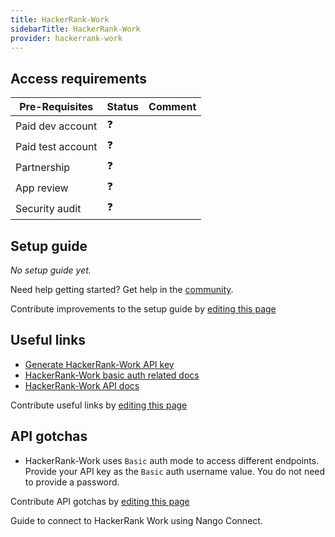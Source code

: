 ```yaml
---
title: HackerRank-Work
sidebarTitle: HackerRank-Work
provider: hackerrank-work
---
```




<Overview />
<PreBuiltTooling />
<PreBuiltUseCases />

## Access requirements
| Pre-Requisites | Status | Comment|
| - | - | - |
| Paid dev account | ❓ |  |
| Paid test account | ❓ |  |
| Partnership | ❓ | |
| App review | ❓ |  |
| Security audit | ❓ | |


## Setup guide

_No setup guide yet._

<Tip>Need help getting started? Get help in the [community](https://nango.dev/slack).</Tip>

<Note>Contribute improvements to the setup guide by [editing this page](https://github.com/nangohq/nango/tree/master/docs-v2/integrations/all/hackerrank-work.mdx)</Note>


## Useful links

-   [Generate HackerRank-Work API key](https://hackerrank.com/x/settings/api)
-   [HackerRank-Work basic auth related docs](https://www.hackerrank.com/work/apidocs#!/Introduction/options_intro_authentication)
-   [HackerRank-Work API docs](https://www.hackerrank.com/work/apidocs#!/Introduction/options_intro_api)

<Note>Contribute useful links by [editing this page](https://github.com/nangohq/nango/tree/master/docs-v2/integrations/all/hackerrank-work.mdx)</Note>

## API gotchas

- HackerRank-Work uses `Basic` auth mode to access different endpoints. Provide your API key as the `Basic` auth username value. You do not need to provide a password.

<Note>Contribute API gotchas by [editing this page](https://github.com/nangohq/nango/tree/master/docs-v2/integrations/all/hackerrank-work.mdx)</Note>

<Card title="Connect to HackerRank Work" icon="link" href="/integrations/all/hackerrank-work/connect" horizontal>
  Guide to connect to HackerRank Work using Nango Connect.
</Card>
